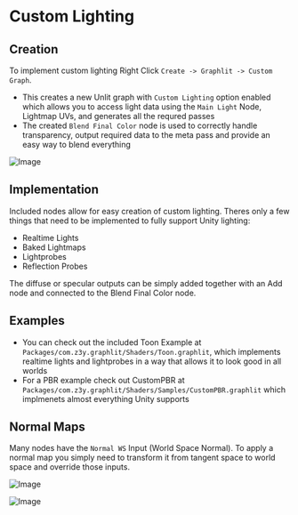 # Custom Lighting

## Creation

To implement custom lighting Right Click `Create -> Graphlit -> Custom Graph`.

- This creates a new Unlit graph with `Custom Lighting` option enabled which allows you to access light data using the `Main Light` Node, Lightmap UVs, and generates all the requred passes
- The created `Blend Final Color` node is used to correctly handle transparency, output required data to the meta pass and provide an easy way to blend everything

![Image](/custom-lighting.png)

## Implementation

Included nodes allow for easy creation of custom lighting. Theres only a few things that need to be implemented to fully support Unity lighting:

- Realtime Lights
- Baked Lightmaps
- Lightprobes
- Reflection Probes

The diffuse or specular outputs can be simply added together with an Add node and connected to the Blend Final Color node.

## Examples

- You can check out the included Toon Example at `Packages/com.z3y.graphlit/Shaders/Toon.graphlit`, which implements realtime lights and lightprobes in a way that allows it to look good in all worlds
- For a PBR example check out CustomPBR at `Packages/com.z3y.graphlit/Shaders/Samples/CustomPBR.graphlit` which implmenets almost everything Unity supports

## Normal Maps

Many nodes have the `Normal WS` Input (World Space Normal).
To apply a normal map you simply need to transform it from tangent space to world space and override those inputs.

![Image](/tangenttoworld.png)

![Image](/world-normal.png)
